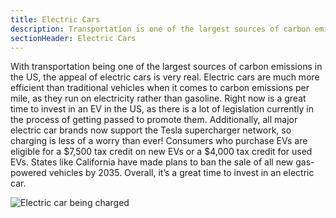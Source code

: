 ```yaml
---
title: Electric Cars
description: Transportation is one of the largest sources of carbon emissions in the US
sectionHeader: Electric Cars
---
```


With transportation being one of the largest sources of carbon emissions in the US, the appeal of electric cars is very real.
Electric cars are much more efficient than traditional vehicles when it comes to carbon emissions per mile, as they run on electricity rather than gasoline.
Right now is a great time to invest in an EV in the US, as there is a lot of legislation currently in the process of getting passed to promote them.
Additionally, all major electric car brands now support the Tesla supercharger network, so charging is less of a worry than ever!
Consumers who purchase EVs are eligible for a $7,500 tax credit on new EVs or a $4,000 tax credit for used EVs.
States like California have made plans to ban the sale of all new gas-powered vehicles by 2035.
Overall, it’s a great time to invest in an electric car.

<img src="/images/electric_cars.avif" alt="Electric car being charged" />
